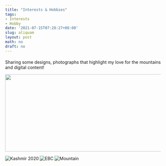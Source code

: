 ```yaml
---
title: "Interests & Hobbies"
tags:
- Interests
- Hobby
date: '2021-07-15T07:28:27+08:00'
slug: aliquam
layout: post
math: no
draft: no
---
```

#### 

Sharing some designs, photographs that highlight my love for the mountains and digital content!

<!--img align="left" width="100" height="100" src="/images/wallpaper1.jpg"-->

<img align="center" width="800" height="250" src="/images/EBC.png">



![Kashmir 2020](/images/wallpaper1.jpg)
![EBC](/images/wallpaper2.jpg)
![Mountain](/images/wallpaper3.jpg)
